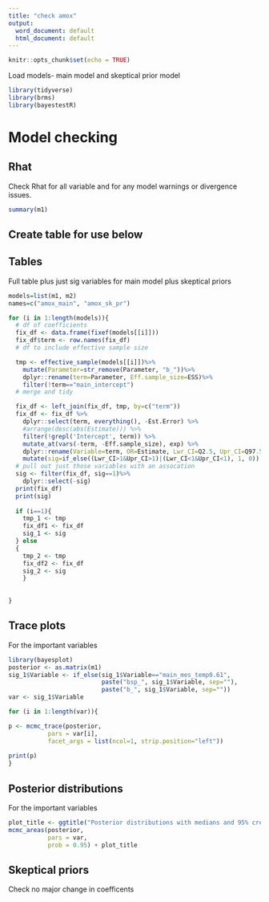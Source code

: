 ```yaml
---
title: "check amox"
output:
  word_document: default
  html_document: default
---
```


```r
knitr::opts_chunk$set(echo = TRUE)
```


Load models- main model and skeptical prior model

```r
library(tidyverse)
library(brms)
library(bayestestR)

```

# Model checking

## Rhat

Check Rhat for all variable and for any model warnings or divergence issues.

```r

summary(m1)

```

## Create table for use below

## Tables

Full table plus just sig variables for main model plus skeptical priors

```r

models=list(m1, m2)
names=c("amox_main", "amox_sk_pr")

for (i in 1:length(models)){
  # df of coefficients
  fix_df <- data.frame(fixef(models[[i]]))
  fix_df$term <- row.names(fix_df)
  # df to include effective sample size

  tmp <- effective_sample(models[[i]])%>%
    mutate(Parameter=str_remove(Parameter, "b_"))%>%
    dplyr::rename(term=Parameter, Eff.sample_size=ESS)%>%
    filter(!term=="main_intercept")
  # merge and tidy

  fix_df <- left_join(fix_df, tmp, by=c("term"))
  fix_df <- fix_df %>%
    dplyr::select(term, everything(), -Est.Error) %>%
    #arrange(desc(abs(Estimate))) %>%
    filter(!grepl('Intercept', term)) %>%
    mutate_at(vars(-term, -Eff.sample_size), exp) %>%
    dplyr::rename(Variable=term, OR=Estimate, Lwr_CI=Q2.5, Upr_CI=Q97.5) %>%
    mutate(sig=if_else((Lwr_CI>1&Upr_CI>1)|(Lwr_CI<1&Upr_CI<1), 1, 0))
  # pull out just those variables with an assocation
  sig <- filter(fix_df, sig==1)%>%
    dplyr::select(-sig)
  print(fix_df)
  print(sig)
  
  if (i==1){
    tmp_1 <- tmp
    fix_df1 <- fix_df
    sig_1 <- sig
  } else
  { 
    tmp_2 <- tmp
    fix_df2 <- fix_df
    sig_2 <- sig
    }
  
  
}

```


## Trace plots

For the important variables

```r
library(bayesplot)
posterior <- as.matrix(m1)
sig_1$Variable <- if_else(sig_1$Variable=="main_mes_temp0.61",
                          paste("bsp_", sig_1$Variable, sep=""),
                          paste("b_", sig_1$Variable, sep=""))
var <- sig_1$Variable

for (i in 1:length(var)){

p <- mcmc_trace(posterior,
           pars = var[i],
           facet_args = list(ncol=1, strip.position="left"))
  
print(p)
}

```

## Posterior distributions

For the important variables

```r



plot_title <- ggtitle("Posterior distributions with medians and 95% credible intervals")
mcmc_areas(posterior,
           pars = var,
           prob = 0.95) + plot_title


```

## Skeptical priors

Check no major change in coefficents